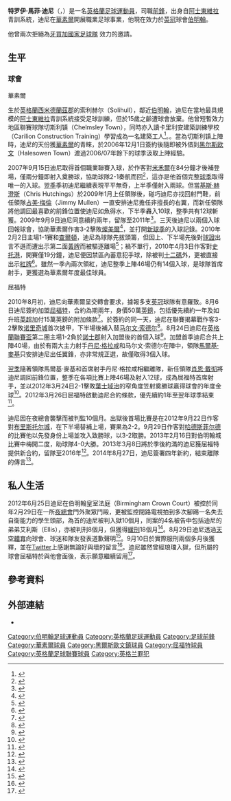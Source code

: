 {{noteTA|G1=足球|G2=FAcup|G3=EPL
|T=zh-hans:特罗伊·迪尼; zh-hk:特萊·甸尼;
|1=zh-hans:特罗伊; zh-hk:特萊;
|2=zh-hans:迪尼; zh-hk:甸尼;
|3=zh-hans:马修; zh-hk:馬菲;
|4=zh-hans:吉米; zh-hk:占美;
|5=zh-hans:马尔文·索德尔; zh-hk:馬文·蘇迪爾;
|6=zh-hans:丹尼·格雷厄姆; zh-hk:丹尼·格拉咸;
|7=zh-hans:马尔基·马凯; zh-hk:馬爾基·麥基;
|8=zh-hans:肖恩·戴彻; zh-hk:桑恩·戴治;
}}
{{Infobox football biography 2
|          playername = 特罗伊·迪尼<br>''Troy Deeney''
| image = Troy Deeney 141028.jpg
|            fullname = Troy Matthew Deeney
|         dateofbirth = {{birth date and age|1988|06|29|df=y}}
|         cityofbirth = [[伯明翰|伯明翰]] <ref>{{cite book|editor1-first=Glenda|editor1-last=Rollin|editor2-first=Jack|editor2-last=Rollin|title=Sky Sports Football Yearbook 2012–2013|year=2012|publisher=Headline|location=London|isbn=978-0-7553-6356-8|page=547|edition=43rd}}</ref>
|      countryofbirth = [[英格蘭|英格蘭]]
|              height = {{height|ft=5|in=11}}
|            position = [[前鋒_(足球)|前鋒]]
| currentclub = [[伯明翰足球會|伯明翰]]
| clubnumber = 36
|         youthyears1 =
|         youthclubs1 = [[阿士東維拉足球會|阿士東維拉]]
| years1 = 2004–2006
| clubs1 = {{le|Chelmsley Town F.C.||Chelmsley Town reserves}}
| caps1 = 3
| goals1 = 0
| years2 = 2004–2006
| clubs2 = {{le|Chelmsley Town F.C.||Chelmsley Town}}
| caps2 = 56
| goals2 = 23                  
| years3 = 2006–2010
| clubs3 = [[沃尔索尔足球俱乐部|沃尔索尔]]
| caps3 = 123
| goals3 = 27
| years4 = 2006–2007
| clubs4 = → [[黑爾斯歐文鎮足球會|黑爾斯歐文鎮]] (借用)
| goals4 = 8
| caps4 = 10
| years5 = 2010–2021
| clubs5 = [[沃特福德足球俱乐部|沃特福德]]
| caps5 = 389
| goals5 = 131
| years6 = 2021–
| clubs6 = [[伯明翰足球會|伯明翰]]
| caps6 = 3 <!-- LEAGUE APPEARANCES ONLY -->
| goals6 = 1 <!-- LEAGUE GOALS ONLY -->
|         club-update = 2020年7月26日 22：01 (UTC)
| nationalteam-update =
}}
'''特罗伊·馬菲·迪尼'''（{{lang-en|'''Troy Matthew Deeney'''}}，{{bd|1988年|6月29日|catidx=Deeney, Troy}}）是一名[[英格蘭|英格蘭]][[足球|足球]][[運動員|運動員]]，司職[[前鋒_(足球)|前鋒]]，出身自[[阿士東維拉足球會|阿士東維拉]]青訓系統，迪尼在[[沃尔索尔足球俱乐部|華素爾]]開展職業足球事業，他現在效力於[[英格蘭足球冠軍聯賽|英冠]]球會[[伯明翰足球會|伯明翰]]。

他曾兩次拒絕為[[牙買加國家足球隊|牙買加國家足球隊]] 效力的邀請。

==生平==
===球會===
;華素爾
生於[[英格蘭|英格蘭]][[西米德蘭茲郡|西米德蘭茲郡]]的索利赫尔（Solihull），鄰近[[伯明翰|伯明翰]]，迪尼在當地最具規模的[[阿士東維拉足球會|阿士東維拉]]青訓系統接受足球訓練，但於15歲之齡遭球會放棄。他曾短暫效力地區聯賽球隊切斯利镇（Chelmsley Town），同時亦入讀卡里利安建築訓練學校（Carilion Construction Training）學習成為一名建築工人<ref>{{cite news |language=en |url=http://www.thesun.co.uk/sol/homepage/sport/football/4875448/Ex-bricklayer-Troy-Deeney-building-big-reputation-for-himself.html |title=Brickarage Road |publisher=''[[太陽報_(英國)|thesun.co.uk]]'' |date=2013-04-06 |accessdate=2013-04-10 |archive-date=2013-04-12 |archive-url=https://web.archive.org/web/20130412184318/http://www.thesun.co.uk/sol/homepage/sport/football/4875448/Ex-bricklayer-Troy-Deeney-building-big-reputation-for-himself.html |dead-url=no }}</ref>。。當為切斯利镇上陣時，迪尼的天份獲[[沃尔索尔足球俱乐部|華素爾]]的青睞，於2006年12月1日簽約後隨即被外借到[[Halesowen_Town_F.C.|黑尔斯欧文]]（Halesowen Town）渡過2006/07年餘下的球季汲取上陣經驗。

2007年9月15日迪尼取得首個職業聯賽入球，於作客對[[米尔沃尔足球俱乐部|米禾爾]]在84分鐘才後補登場，僅兩分鐘即射入奠勝球，協助球隊2-1奏凱而回<ref>{{cite news |language=en |url=http://news.bbc.co.uk/sport2/hi/football/eng_div_2/6984944.stm |title=Millwall 1-2 Walsall |publisher=''[[BBC_Sport|BBC Sport]]'' |date=2007-09-15 |accessdate=2013-04-08 |archive-date=2019-08-15 |archive-url=https://web.archive.org/web/20190815120021/http://news.bbc.co.uk/sport2/hi/football/eng_div_2/6984944.stm |dead-url=no }}</ref>，這亦是他首個完整[[2007年至2008年英格蘭足球甲級聯賽|球季]]取得唯一的入球。[[2008年至2009年英格蘭足球甲級聯賽|翌季]]季初迪尼繼續表現平平無奇，上半季僅射入兩球。但當[[基斯·赫澄斯|基斯·赫澄斯]]（Chris Hutchings）於2009年1月上任領隊後，碰巧迪尼亦找回射門鞋，前任領隊[[Jimmy_Mullen_(footballer_born_1952)|占美·梅倫]]（Jimmy Mullen）一直安排迪尼擔任非擅長的右翼，而新任領隊將他調回最喜歡的前鋒位置使迪尼如魚得水，下半季轟入10球，整季共有12球斬獲。2009年9月9日迪尼同意續約兩年，留隊至2011年<ref>{{cite news |language=en |url=http://news.bbc.co.uk/sport2/hi/football/teams/w/walsall/8245994.stm |title=Deeney pens new Saddlers contract |publisher=''[[BBC_Sport|BBC Sport]]'' |date=2009-09-09 |accessdate=2013-04-08 |archive-date=2019-08-12 |archive-url=https://web.archive.org/web/20190812103037/http://news.bbc.co.uk/sport2/hi/football/teams/w/walsall/8245994.stm |dead-url=no }}</ref>。三天後迪尼以兩個入球回報球會，協助華素爾作害3-2擊敗[[特兰米尔流浪者足球俱乐部|燦美爾]]<ref>{{cite news |language=en |url=http://news.bbc.co.uk/sport2/hi/football/eng_div_2/8246606.stm |title=Tranmere 2-3 Walsall |publisher=''[[BBC_Sport|BBC Sport]]'' |date=2009-09-12 |accessdate=2013-04-08 |archive-date=2019-08-15 |archive-url=https://web.archive.org/web/20190815125145/http://news.bbc.co.uk/sport2/hi/football/eng_div_2/8246606.stm |dead-url=no }}</ref>，並打開[[2009年至2010年英格蘭足球甲級聯賽|新球季]]的入球記錄。2010年2月2日主場1-1賽和[[查尔顿竞技足球俱乐部|查爾頓]]，迪尼為球隊先拔頭籌，但因上、下半場先後對[[球證|球證]]出言不遜而遭出示第二面[[黃牌|黃牌]]而被驅逐離場<ref>{{cite news |language=en |url=http://news.bbc.co.uk/sport2/hi/football/eng_div_2/8481749.stm |title=Walsall 1-1 Charlton |publisher=''[[BBC_Sport|BBC Sport]]'' |date=2010-02-02 |accessdate=2013-04-09 |archive-date=2019-08-19 |archive-url=https://web.archive.org/web/20190819013130/http://news.bbc.co.uk/sport2/hi/football/eng_div_2/8481749.stm |dead-url=no }}</ref>；禍不單行，2010年4月3日作客對[[斯托克港足球俱乐部|史托港]]，開賽僅19分鐘，迪尼便因禁區內蓄意犯手球，除被判[[十二碼|十二碼]]外，更被直接出示[[紅牌|紅牌]]<ref>{{cite news |language=en |url=http://news.bbc.co.uk/sport2/hi/football/eng_div_2/8583522.stm |title=Stockport 1-1 Walsall |publisher=''[[BBC_Sport|BBC Sport]]'' |date=2010-04-03 |accessdate=2013-04-09 |archive-date=2020-01-29 |archive-url=https://web.archive.org/web/20200129090858/http://news.bbc.co.uk/sport2/hi/football/eng_div_2/8583522.stm |dead-url=no }}</ref>。雖然一季內兩次領紅，迪尼整季上陣46場仍有14個入球，是球隊首席射手，更獲選為華素爾年度最佳球員。

;屈福特
2010年8月初，迪尼向華素爾呈交轉會要求，據報多支[[英冠|英冠]]球隊有意羅致。8月6日迪尼簽約加盟[[沃特福德足球俱乐部|屈福特]]，合約為期兩年，身價50萬[[英鎊|英鎊]]，包括優先續約一年及如升班[[英超|英超]]加付15萬英鎊的附加條款<ref>{{cite news |language=en |url=http://news.bbc.co.uk/sport2/hi/football/teams/w/watford/8893741.stm |title=Watford sign striker Troy Deeney from Walsall |publisher=''[[BBC_Sport|BBC Sport]]'' |date=2010-08-04 |accessdate=2013-04-09 |archive-date=2019-08-19 |archive-url=https://web.archive.org/web/20190819090444/http://news.bbc.co.uk/sport2/hi/football/teams/w/watford/8893741.stm |dead-url=no }}</ref>。於簽約的同一天，迪尼在聯賽揭幕戰作客3-2擊敗[[诺里奇城足球俱乐部|诺里奇城]]首次披甲，下半場後補入替[[马尔文·索德尔|马尔文·索德尔]]<ref>{{Cite web |url=http://news.bbc.co.uk/sport1/hi/football/eng_div_1/8880936.stm |title=Norwich 2–3 Watford |accessdate=7 May 2012 |date=6 August 2010 |work=''[[BBC_Sport|BBC Sport]]'' |archive-date=2010-08-06 |archive-url=https://web.archive.org/web/20100806193112/http://news.bbc.co.uk/sport1/hi/football/eng_div_1/8880936.stm |dead-url=no }}</ref>。8月24日迪尼在[[英格蘭聯賽盃|英格蘭聯賽盃]]第二圈主場1-2負於[[諾士郡足球會|諾士郡]]射入加盟後的首個入球<ref>{{cite news |language=en |url=http://news.bbc.co.uk/sport2/hi/football/league_cup/8936586.stm |title=Watford 1-2 Notts County |publisher=''[[BBC_Sport|BBC Sport]]'' |date=2010-08-24 |accessdate=2013-04-10 |archive-date=2011-02-09 |archive-url=https://web.archive.org/web/20110209074644/http://news.bbc.co.uk/sport2/hi/football/league_cup/8936586.stm |dead-url=no }}</ref>。加盟首季迪尼合共上陣40場，由於有兩大主力射手[[丹尼·格拉咸|丹尼·格拉咸]]和马尔文·索德尔在陣中，領隊[[马尔基·马凯|馬爾基·麥基]]只安排迪尼出任翼鋒，亦非常規正選，故僅取得3個入球。 

[[屈福特2011年至2012年球季|翌季]]隨著領隊馬爾基·麥基和首席射手丹尼·格拉咸相繼離隊，新任領隊[[肖恩·戴彻|肖恩·戴彻]]將迪尼調回前鋒位置，整季在各項比賽上陣46場及射入12球，成為屈福特首席射手，並以2012年3月24日2-1擊敗[[伊普斯维奇城足球俱乐部|葉士域治]]的窄角度笠射奠勝球贏得球會的年度金球<ref>{{Cite web |url=http://www.watfordfc.com/page/NewsDetail/0,,10400~2760211,00.html |title=2011/12 Awards: Goal Of The Season |accessdate=7 May 2012 |date=5 May 2012 |work=Watford Football Club |deadurl=yes |archiveurl=https://web.archive.org/web/20120508075202/http://www.watfordfc.com/page/NewsDetail/0,,10400~2760211,00.html |archivedate=2012年5月8日 |df= }}</ref>。2012年3月26日屈福特啟動迪尼合約條款，優先續約1年至翌年球季結束<ref>{{cite news |language=en |url=http://www.bbc.co.uk/sport/0/football/17515536 |title=Watford striker Troy Deeney awarded contract extension |publisher=''[[BBC_Sport|BBC Sport]]'' |date=2012-03-26 |accessdate=2013-04-10 |archive-date=2014-05-07 |archive-url=https://web.archive.org/web/20140507075529/http://www.bbc.co.uk/sport/0/football/17515536 |dead-url=no }}</ref>。 

迪尼因在夜總會襲擊而被判監10個月。出獄後首場比賽是在2012年9月22日作客對[[布里斯托尔城足球俱乐部|布里斯托尔城]]，在下半場替補上場，賽果為2-2。9月29日作客對[[哈德斯菲尔德足球俱乐部|哈德斯菲尔德]]的比賽他以先發身份上場並攻入致勝球，以3-2取勝。2013年2月16日對伯明翰城比賽中梅開二度，助球隊4-0大勝。2013年3月8日將於季後約滿的迪尼獲屈福特提供新合約，留隊至2016年<ref>{{cite news |language=en |url=http://www.bbc.co.uk/sport/0/football/21714650 |title=Troy Deeney: Striker commits future to Watford |publisher=''[[BBC_Sport|BBC Sport]]'' |date=2013-03-08 |accessdate=2013-04-10 |archive-date=2013-03-11 |archive-url=https://web.archive.org/web/20130311080510/http://www.bbc.co.uk/sport/0/football/21714650 |dead-url=no }}</ref>。2014年8月27日，迪尼簽署四年新約，結束離隊的傳言<ref>{{citenews |language=en |url=http://www.bbc.com/sport/0/football/28955942 |title=Watford: Troy Deeney signs four-year deal at Watford |work=''[[BBC_Sport|BBC Sport]]'' |date=2014-08-27 |accessdate=2014-08-29 |archive-date=2014-08-29 |archive-url=https://web.archive.org/web/20140829140209/http://www.bbc.com/sport/0/football/28955942 |dead-url=no }}</ref>。

==私人生活==
2012年6月25日迪尼在伯明翰皇室法庭（Birmingham Crown Court）被控於同年2月29日在一所[[夜總會|夜總會]]門外聚眾鬥毆，更被監控閉路電視拍到多次腳踢一名失去自衛能力的學生頭部，為首的迪尼被判入獄10個月，同案的4名被告中包括迪尼的弟弟艾利斯（Ellis），亦被判刑8個月，但獲得[[緩刑|緩刑]]18個月<ref>{{cite news |language=en |url=http://www.bbc.co.uk/news/uk-england-18584603 |title=Watford striker Troy Deeney jailed for students attack |publisher=''[[BBC|BBC News]]'' |date=2012-06-25 |accessdate=2013-04-22 |archive-date=2021-04-11 |archive-url=https://web.archive.org/web/20210411012119/https://www.bbc.co.uk/news/uk-england-18584603 |dead-url=no }}</ref>。8月29日迪尼透過[[天空體育|天空體育]]向球會、球迷和隊友發表道歉聲明<ref>{{cite news |language=en |url=http://www1.skysports.com/football/news/11095/8029680/ |title=Deeney says sorry |publisher=''skysports.com'' |date=2012-08-29 |accessdate=2013-04-22}}</ref>。9月10日於實際服刑兩個多月後獲釋，並在[[Twitter|Twitter]]上感謝無論好與壞的留言<ref>{{cite news |language=en |url=http://www.sportsmole.co.uk/football/watford/news/deeney-released-from-prison_44647.html |title=Troy Deeney released from prison |publisher=''sportsmole.co.uk'' |date=2012-09-10 |accessdate=2013-04-22 |archive-date=2019-11-30 |archive-url=https://web.archive.org/web/20191130190725/https://www.sportsmole.co.uk/football/watford/news/deeney-released-from-prison_44647.html |dead-url=no }}</ref>。迪尼雖然曾經琅璫入獄，但所屬的球會屈福特於與他會面後，表示願意繼續留用<ref>{{cite news |language=en |url=http://www.bbc.co.uk/sport/0/football/19438248 |title=Watford stand by Troy Deeney after prison release |publisher=''[[BBC_Sport|BBC Sport]]'' |date=2012-09-14 |accessdate=2013-04-22 |archive-date=2015-11-26 |archive-url=https://web.archive.org/web/20151126163925/http://www.bbc.co.uk/sport/0/football/19438248 |dead-url=no }}</ref>。

==參考資料==
{{reflist}}

==外部連結==
*{{soccerbase|46441|特羅伊·迪尼}}

{{伯明翰球員名單}}
{{2014-15年英冠PFA年度最佳陣容}}

{{DEFAULTSORT:Deeney, Troy}}
[[Category:伯明翰足球運動員|Category:伯明翰足球運動員]]
[[Category:英格蘭足球運動員|Category:英格蘭足球運動員]]
[[Category:足球前鋒|Category:足球前鋒]]
[[Category:華素爾球員|Category:華素爾球員]]
[[Category:黑爾斯歐文鎮球員|Category:黑爾斯歐文鎮球員]]
[[Category:屈福特球員|Category:屈福特球員]]
[[Category:英格蘭足球聯賽球員|Category:英格蘭足球聯賽球員]]
[[Category:英格兰罪犯|Category:英格兰罪犯]]